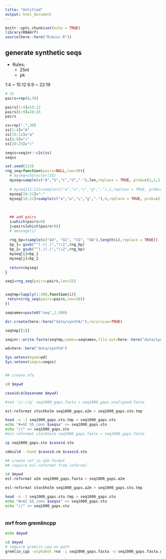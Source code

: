 ```yaml
---
title: "Untitled"
output: html_document
---
```


```r
knitr::opts_chunk$set(echo = TRUE)
library(RNAmrf)
source(here::here("R/misc.R"))
```

## generate synthetic seqs

- Rules:
    - 25nt
    - pk

1:4 ~ 15:12
6:9 ~ 22:19

```r
# SS
pairs=rep(0,30)

pairs[1:4]=15:12
pairs[6:9]=28:25
pairs

ss=rep(".",30)
ss[1:4]="A"
ss[15:12]="a"
ss[6:9]="("
ss[28:25]=")"

seqss=seqinr::c2s(ss)
seqss
```


```r

set.seed(123)
rng_seq=function(pairs=NULL,len=30){
  # myseq=character(25)
  myseq=sample(c("A","U","C","G","-"),len,replace = TRUE, prob=c(1,1,1,1,0.5))
  
  # myseq[11:12]=sample(c("a","u","c","g","."),2,replace = TRUE, prob=c(1,1,1,1,1))
  myseq[18:21]="-"
  myseq[18:21]=sample(c("a","u","c","g","."),4,replace = TRUE, prob=c(1,1,1,1,3))
  
  
  
  ## add pairs
  i=which(pairs>0)
  j=pairs[which(pairs>0)]
  # message(i)
  
  rng_bp=(sample(c("AU", "GC", "CG", "UA"),length(i),replace = TRUE))
  bp_1= gsub("^(.)(.)","\\1",rng_bp)
  bp_2= gsub("^(.)(.)","\\2",rng_bp)
  myseq[i]=bp_1
  myseq[j]=bp_2
  
  return(myseq)
}

seq1=rng_seq(pairs=pairs,len=25)


seqtmp=lapply(1:300,function(i){
 return(rng_seq(pairs=pairs,len=30)) 
})

seqnames=paste0("seq",1:300)

dir.create(here::here("data/synth4/"),recursive=TRUE)

seqtmp[[1]]

seqinr::write.fasta(seqtmp,names=seqnames,file.out=here::here("data/synth4/seq1000_gaps.a2m"))

wd=here::here("data/synth4")

Sys.setenv(mywd=wd)
Sys.setenv(seqss=seqss)
```


```r

```

```bash
## create afa

cd $mywd

caseid=$(basename $mywd)

#sed 's/-//g' seq1000_gaps.fasta > seq1000_gaps.unaligned.fasta

esl-reformat stockholm seq1000_gaps.a2m > seq1000_gaps.sto.tmp

head -n -1 seq1000_gaps.sto.tmp > seq1000_gaps.sto
echo "#=GC SS_cons $seqss" >> seq1000_gaps.sto
echo "//" >> seq1000_gaps.sto
#esl-reformat stockholm seq1000_gaps.fasta > seq1000_gaps.fasta

cp seq1000_gaps.sto $caseid.sto

cmbuild --hand $caseid.cm $caseid.sto

```



```bash
## create ref in a2m format
## require esl-reformat from infernal

cd $mywd
esl-reformat a2m seq1000_gaps.fasta > seq1000_gaps.a2m

esl-reformat stockholm seq1000_gaps.a2m > seq1000_gaps.sto.tmp

head -n -1 seq1000_gaps.sto.tmp > seq1000_gaps.sto
echo "#=GC SS_cons $seqss" >> seq1000_gaps.sto
echo "//" >> seq1000_gaps.sto



```


### mrf from gremlincpp



```bash

echo $mywd

cd $mywd
# require gremlin_cpp on path
gremlin_cpp -alphabet rna -i seq1000_gaps.fasta -o seq1000_gaps.fasta.gremlincpp -gap_cutoff 1.0 -mrf_o seq1000_gaps.mrf -gap_cutoff 1.0 > seq1000_gaps.fasta.gremlin.log

```

